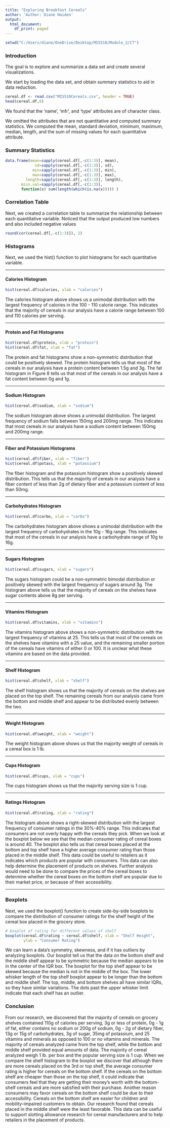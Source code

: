 ---
title: "Exploring Breakfast Cereals"
author: 'Author: Diane Haiden'
output:
  html_document:
    df_print: paged
---
```{r, echo=FALSE}
setwd("C:/Users/diane/OneDrive/Desktop/MIS510/Module_2/CT")
```

### Introduction
The goal is to explore and summarize a data set and create several visualizations.

We start by loading the data set, and obtain summary statistics to aid in data reduction.
```{r}
cereal.df <- read.csv("MIS510Cereals.csv", header = TRUE)
head(cereal.df,6)
```
We found that the ‘name’, ‘mfr’,  and ‘type’ attributes are of character class. 

We omitted the attributes that are not quantitative and computed summary statistics.
We computed the mean, standard deviation, minimum, maximum, median, length, and the sum of missing values for each quantitative attribute.

### Summary Statistics
```{r}
data.frame(mean=sapply(cereal.df[,-c(1:3)], mean), 
             sd=sapply(cereal.df[,-c(1:3)], sd),
            min=sapply(cereal.df[,-c(1:3)], min), 
            max=sapply(cereal.df[,-c(1:3)], max),
         length=sapply(cereal.df[,-c(1:3)], length),
       miss.val=sapply(cereal.df[,-c(1:3)],
       function(x) sum(length(which(is.na(x))))) )
```

### Correlation Table
Next, we created a correlation table to summarize the relationship between each quantitative variable.
Noticed that the output produced low numbers and also included negative values
```{r}
round(cor(cereal.df[,-c(1:3)]), 2)
```

### Histograms
Next, we used the hist() function to plot histograms for each quantitative variable. 

___
#### Calories Histogram

```{r}
hist(cereal.df$calories, xlab = "calories")

```

The calories histogram above shows us a unimodal distribution with the largest frequency of calories in the 100 - 110 calorie range. This indicates that the majority of cereals in our analysis have a calorie range between 100 and 110 calories per serving.  
  
  
___
#### Protein and Fat Histograms
```{r}
hist(cereal.df$protein, xlab = "protein")
hist(cereal.df$fat, xlab = "fat")

```

The protein and fat histograms show a non-symmetric distribution that could be positively skewed. The protein histogram tells us that most of the cereals in our analysis have a protein content between 1.5g and 3g. The fat histogram in Figure 8 tells us that most of the cereals in our analysis have a fat content between 0g and 1g. 


___
#### Sodium Histogram
```{r}
hist(cereal.df$sodium, xlab = "sodium")

```

The sodium histogram above shows a unimodal distribution. The largest frequency of sodium falls between 150mg and 200mg range. This indicates that most cereals in our analysis have a sodium content between 150mg and 200mg range. 

___
#### Fiber and Potassium Histograms
```{r}
hist(cereal.df$fiber, xlab = "fiber")
hist(cereal.df$potass, xlab = "potassium")  

```

The fiber histogram and the potassium histogram show a positively skewed distribution. This tells us that the majority of cereals in our analysis have a fiber content of less than 2g of dietary fiber and a potassium content of less than 50mg. 

___
#### Carbohydrates Histogram
```{r}
hist(cereal.df$carbo, xlab = "carbo")  

```

The carbohydrates histogram above shows a unimodal distribution with the largest frequency of carbohydrates in the 10g - 16g range. This indicates that most of the cereals in our analysis have a carbohydrate range of 10g to 16g.

___
#### Sugars Histogram
```{r}
hist(cereal.df$sugars, xlab = "sugars")

```

The sugars histogram could be a non-symmetric bimodal distribution or positively skewed with the largest frequency of sugars around 3g. The histogram above tells us that the majority of cereals on the shelves have sugar contents above 8g per serving. 

___
#### Vitamins Histogram
```{r}
hist(cereal.df$vitamins, xlab = "vitamins")  

```

The vitamins histogram above shows a non-symmetric distribution with the largest frequency of vitamins at 25. This tells us that most of the cereals on the shelves have vitamins with a 25 value, and the remaining smaller portion of the cereals have vitamins of either 0 or 100. It is unclear what these vitamins are based on the data provided.

___
#### Shelf Histogram
```{r}
hist(cereal.df$shelf, xlab = "shelf")  

```

The shelf histogram shows us that the majority of cereals on the shelves are placed on the top shelf. The remaining cereals from our analysis came from the bottom and middle shelf and appear to be distributed evenly between the two. 

___
#### Weight Histogram
```{r}
hist(cereal.df$weight, xlab = "weight")

```

The weight histogram above shows us that the majority weight of cereals in a cereal box is 1 lb. 

___
#### Cups Histogram
```{r}
hist(cereal.df$cups, xlab = "cups")

```

The cups histogram shows us that the majority serving size is 1 cup.

___
#### Ratings Histogram
```{r}
hist(cereal.df$rating, xlab = "rating")  

```

The histogram above shows a right-skewed distribution with the largest frequency of consumer ratings in the 30%-40% range. This indicates that consumers are not overly happy with the cereals they pick. When we look at the boxplot below we see that the median consumer rating of cereal boxes is around 40. The boxplot also tells us that cereal boxes placed at the bottom and top shelf have a higher average consumer rating than those placed in the middle shelf. This data could be useful to retailers as it indicates which products are popular with consumers. This data can also help determine the placement of products on shelves. Further analysis would need to be done to compare the prices of the cereal boxes to determine whether the cereal boxes on the bottom shelf are popular due to their market price, or because of their accessibility. 


___
### Boxplots
Next, we used the boxplot() function to create side-by-side boxplots to compare the distribution of consumer ratings for the shelf height of the cereal box placed in the grocery store. 
```{r}
# boxplot of rating for different values of shelf
boxplot(cereal.df$rating ~ cereal.df$shelf, xlab = "Shelf Height", 
        ylab = "Consumer Rating")

```

We can learn a data's symmetry, skewness, and if it has outliers by analyzing boxplots. Our boxplot tell us that the data on the bottom shelf and the middle shelf appear to be symmetric because the median appears to be in the center of the IQR box. The boxplot for the top shelf appear to be skewed because the median is not in the middle of the box. The lower whisker length of the top shelf boxplot appear to be longer than the bottom and middle shelf. The top, middle, and bottom shelves all have similar IQRs, so they have similar variations. The dots past the upper whisker limit indicate that each shelf has an outlier.

### Conclusion
From our research, we discovered that the majority of cereals on grocery shelves contained 110g of calories per serving, 3g or less of protein, 0g - 1g of fat, either contains no sodium or 200g of sodium, 0g - 2g of dietary fiber, 13g or 15g of carbohydrates, 3g of sugar, 35mg of potassium, and 25 vitamins and minerals as opposed to 100 or no vitamins and minerals. The majority of cereals analyzed came from the top shelf, while the bottom and middle shelf provided equal amounts of data. The majority of cereal analyzed weigh 1 lb. per box and the popular serving size is 1 cup. When we compare the shelf histogram to the boxplot we discover that although there are more cereals placed on the 3rd or top shelf, the average consumer rating is higher for cereals on the bottom shelf. If the cereals on the bottom shelf are cheaper than those on the top shelf, it could indicate that consumers feel that they are getting their money's worth with the bottom-shelf cereals and are more satisfied with their purchase. Another reason consumers may favor cereals on the bottom shelf could be due to their accessibility. Cereals on the bottom shelf are easier for children and mobility-impaired customers to obtain. Our research found that cereals placed in the middle shelf were the least favorable. This data can be useful to support slotting allowance research for cereal manufacturers and to help retailers in the placement of products.